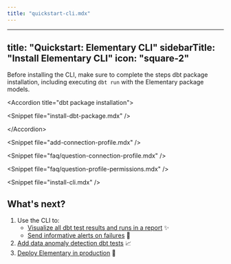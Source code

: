 ```yaml
---
title: "quickstart-cli.mdx"
---
```


---
title: "Quickstart: Elementary CLI"
sidebarTitle: "Install Elementary CLI"
icon: "square-2"
---

Before installing the CLI, make sure to complete the steps dbt package installation, including executing `dbt run` with the Elementary package models.

&lt;Accordion title="dbt package installation"&gt;

&lt;Snippet file="install-dbt-package.mdx" /&gt;

&lt;/Accordion&gt;

&lt;Snippet file="add-connection-profile.mdx" /&gt;

&lt;Snippet file="faq/question-connection-profile.mdx" /&gt;

&lt;Snippet file="faq/question-profile-permissions.mdx" /&gt;

&lt;Snippet file="install-cli.mdx" /&gt;

## What's next?

1. Use the CLI to:
   - [Visualize all dbt test results and runs in a report](/oss/guides/generate-report-ui) ✨
   - [Send informative alerts on failures](/oss/guides/alerts/elementary-alerts) 📣
2. [Add data anomaly detection dbt tests](/data-tests/add-elementary-tests) 📈
3. [Deploy Elementary in production](/oss/deployment-and-configuration/elementary-in-production) 🚀
